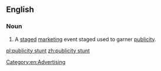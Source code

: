 ==English==
{{wikipedia}}

===Noun===
{{en-noun|head=[[publicity]] [[stunt]]}}

# A [[staged]] [[marketing]] event staged used to garner [[publicity]].

[[Category:en:Advertising]]

[[pl:publicity stunt]]
[[zh:publicity stunt]]